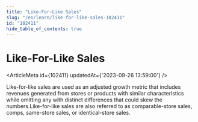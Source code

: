 ```yaml
---
title: "Like-For-Like Sales"
slug: "/en/learn/like-for-like-sales-102411"
id: "102411"
hide_table_of_contents: true
---
```



# Like-For-Like Sales

<ArticleMeta id={102411} updatedAt={'2023-09-26 13:59:00'} />
<div className='border-solid border-b border-t-0 my-4 border-[var(--ifm-color-gray-300)]' />

Like-for-like sales are used as an adjusted growth metric that includes revenues generated from stores or products with similar characteristics while omitting any with distinct differences that could skew the numbers.Like-for-like sales are also referred to as comparable-store sales, comps, same-store sales, or identical-store sales.
